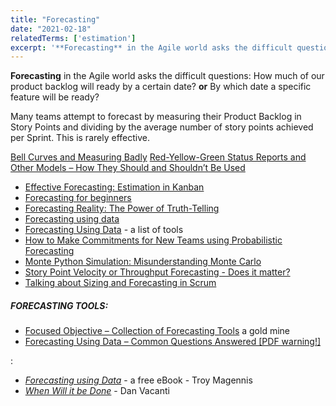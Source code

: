 ```yaml
---
title: "Forecasting"
date: "2021-02-18"
relatedTerms: ['estimation']
excerpt: '**Forecasting** in the Agile world asks the difficult questions: How much of our product'
---
```


**Forecasting** in the Agile world asks the difficult questions: How much of our product backlog will ready by a certain date? **or** By which date a specific feature will be ready?

Many teams attempt to forecast by measuring their Product Backlog in Story Points and dividing by the average number of story points achieved per Sprint. This is rarely effective.

[Bell Curves and Measuring Badly]((/blog/bell-curves-and-measuring-badly))
[Red-Yellow-Green Status Reports and Other Models – How They Should and Shouldn’t Be Used](/blog/red-yellow-green-or-rygrag-reports-how-they-hide-the-truth)

<HighlightBox heading="Resource Links" variant="resourceLinks">

- [Effective Forecasting: Estimation in Kanban](https://getnave.com/blog/estimation-in-kanban/)
- [Forecasting for beginners](https://www.slideshare.net/KanbanDan/forecasting-for-beginners/)
- [Forecasting Reality: The Power of Truth-Telling](https://www.superheroes.academy/blog/forecasting-reality-the-power-of-truth-telling)
- [Forecasting using data](https://medium.com/forecasting-using-data)
- [Forecasting Using Data](https://github.com/FocusedObjective/FocusedObjective.Resources/blob/master/Common%20Questions%20Anwered.pdf) - a list of tools
- [How to Make Commitments for New Teams using Probabilistic Forecasting](https://getnave.com/blog/commitments-for-new-teams/)
- [Monte Python Simulation: Misunderstanding Monte Carlo](https://dannorth.net/2018/09/04/monte-python-simulation/)
- [Story Point Velocity or Throughput Forecasting - Does it matter?](https://observablehq.com/@troymagennis/story-point-velocity-or-throughput-forecasting-does-it-mat)
- [Talking about Sizing and Forecasting in Scrum](https://www.infoq.com/articles/sizing-forecasting-scrum/)

##### FORECASTING TOOLS:

- [Focused Objective – Collection of Forecasting Tools](https://github.com/FocusedObjective/FocusedObjective.Resources/tree/master/Spreadsheets) a gold mine
- [Forecasting Using Data – Common Questions Answered \[PDF warning!\]](https://github.com/FocusedObjective/FocusedObjective.Resources/blob/master/Common%20Questions%20Anwered.pdf)

</HighlightBox>

<HighlightBox heading="Related Books" variant="relatedBooks">:

- [_Forecasting using Data_](https://medium.com/forecasting-using-data) - a free eBook - Troy Magennis
- [_When Will it be Done_](https://leanpub.com/whenwillitbedone) - Dan Vacanti

</HighlightBox>
